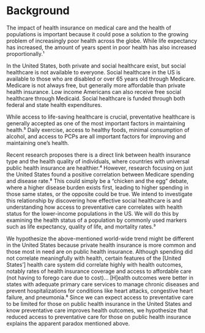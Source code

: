 # Background
The impact of health insurance on medical care and the health of populations is important because it could pose a solution to the growing problem of increasingly poor health across the globe. While life expectancy has increased, the amount of years spent in poor health has also increased proportionally.¹

In the United States, both private and social healthcare exist, but social healthcare is not available to everyone. Social healthcare in the US is available to those who are disabled or over 65 years old through Medicare. Medicare is not always free, but generally more affordable than private health insurance. Low income Americans can also receive free social healthcare through Medicaid. Social healthcare is funded through both federal and state health expenditures. 

While access to life-saving healthcare is crucial, preventative healthcare is generally accepted as one of the most important factors in maintaining health.⁵ Daily exercise, access to healthy foods, minimal consumption of alcohol, and access to PCPs are all important factors for improving and maintaining one’s health. 

Recent research proposes there is a direct link between health insurance type and the health quality of individuals, where countries with universal public health insurance are healthier.⁴ However, research focusing on just the United States found a positive correlation between Medicare spending and disease rate.⁸ This could simply be a “chicken and the egg” debate, where a higher disease burden exists first, leading to higher spending in those same states, or the opposite could be true. We intend to investigate this relationship by discovering how effective social healthcare is and understanding how access to preventative care correlates with health status for the lower-income populations in the US. We will do this by examining the health status of a population by commonly used markers such as life expectancy, quality of life, and mortality rates.³

We hypothesize the above-mentioned world-wide trend might be different in the United States because private health insurance is more common and those most in need are on public health insurance. 
    Although spending did not correlate meaningfully with health, certain features of the [United States’] health care system did correlate highly with health outcomes, notably rates of health insurance coverage and access to affordable care (not having to forego care due to cost)... [H]ealth outcomes were better in states with adequate primary care services to manage chronic diseases and prevent hospitalizations for conditions like heart attacks, congestive heart failure, and pneumonia.⁸
Since we can expect access to preventative care to be limited for those on public health insurance in the United States and know preventative care improves health outcomes, we hypothesize that reduced access to preventative care for those on public health insurance explains the apparent paradox mentioned above. 